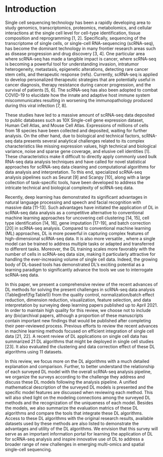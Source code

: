 

# Introduction {#ch-1}

Single cell sequencing technology has been a rapidly developing area to study genomics, transcriptomics, proteomics, metabolomics, and cellular interactions at the single cell level for cell-type identification, tissue composition and reprogramming [1, 2]. Specifically, sequencing of the transcriptome of single cells, or single-cell RNA-sequencing (scRNA-seq), has become the dominant technology in many frontier research areas such as disease progression and drug discovery [3, 4]. One particular area where scRNA-seq has made a tangible impact is cancer, where scRNA-seq is becoming a powerful tool for understanding invasion, intratumor heterogeneity, metastasis, epigenetic alterations, detecting rare cancer stem cells, and therapeutic response (refs). Currently, scRNA-seq is applied to develop personalized therapeutic strategies that are potentially useful in cancer diagnosis, therapy resistance during cancer progression, and the survival of patients [5, 6]. The scRNA-seq has also been adopted to combat COVID-19 to elucidate how the innate and adaptive host immune system miscommunicates resulting in worsening the immunopathology produced during this viral infection [7, 8]. 

These studies have led to a massive amount of scRNA-seq data deposited to public databases such as 10X Single-cell gene expression dataset, Human Cell Atlas, and Mouse Cell Atlas. Expressions of millions of cells from 18 species have been collected and deposited, waiting for further analysis. On the other hand, due to biological and technical factors, scRNA-seq data presents several analytical challenges related to its complex characteristics like missing expression values, high technical and biological variance, noise and sparse gene coverage, and elusive cell identities [1]. These characteristics make it difficult to directly apply commonly used bulk RNA-seq data analysis techniques and have called for novel statistical approaches for scRNA-seq data cleaning and computational algorithms for data analysis and interpretation. To this end, specialized scRNA-seq analysis pipelines such as Seurat [9] and Scanpy [10], along with a large collection of task-specific tools, have been developed to address the intricate technical and biological complexity of scRNA-seq data. 

Recently, deep learning has demonstrated its significant advantages in natural language processing and speech and facial recognition with massive data [11-13]. Such advantages have initiated the application of DL in scRNA-seq data analysis as a competitive alternative to conventional machine learning approaches for uncovering cell clustering [14, 15], cell type identification [14, 16], gene imputation [17-19],  and batch correction [20] in scRNA-seq analysis. Compared to conventional machine learning (ML) approaches, DL is more powerful in capturing complex features of high-dimensional scRNA-seq data. It is also more versatile , where a single model can be trained to address multiple tasks or adapted and transferred to different tasks. Moreover, the DL training scales more favorably with the number of cells in scRNA-seq data size, making it particularly attractive for handling the ever-increasing volume of single cell data.  Indeed, the growing body of DL-based tools has demonstrated DL’s exciting potential as a learning paradigm to significantly advance the tools we use to interrogate scRNA-seq data.  

In this paper, we present a comprehensive review of the recent advances of DL methods for solving the present challenges in scRNA-seq data analysis (Table\@ref(fig:Table1)) from the quality control, normalization/batch effect reduction, dimension reduction, visualization, feature selection, and data interpretation by surveying deep learning papers published up to April 2021. In order to maintain high quality for this review, we choose not to include any (bio)archival papers, although a proportion of these manuscripts contain important new findings that would be published after completing their peer-reviewed process. Previous efforts to review the recent advances in machine learning methods focused on efficient integration of single cell data [21, 22]. A recent review of DL applications on single cell data has summarized 21 DL algorithms that might be deployed in single cell studies [23]. It also evaluated the clustering and data correction effect of these DL algorithms using 11 datasets. 

In this review, we focus more on the DL algorithms with a much detailed explanation and comparison. Further, to better understand the relationship of each surveyed DL model with the overall scRNA-seq analysis pipeline, we organize the surveys according to the challenge they address and discuss these DL models following the analysis pipeline. A unified mathematical description of the surveyed DL models is presented and the specific model features are discussed when reviewing each method. This will also shed light on the modeling connections among the surveyed DL methods and the recognization of the uniqueness of each model. Besides the models, we also summarize the evaluation matrics of these DL algorithms and compare the tools that integrate these DL algorithms. Access to these DL algorithms with the original research results, available datasets used by these methods are also listed to demonstrate the advantages and utility of the DL algorithms. We envision that this survey will serve as an important information portal for learning the application of DL for scRNA-seq analysis and inspire innovative use of DL to address a broader range of new challenges in emerging multi-omics and spatial single-cell sequencing. 
